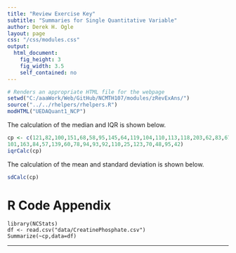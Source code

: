 ```yaml
---
title: "Review Exercise Key"
subtitle: "Summaries for Single Quantitative Variable"
author: Derek H. Ogle
layout: page
css: "/css/modules.css"
output:
  html_document:
    fig_height: 3
    fig_width: 3.5
    self_contained: no
---
```


```r
# Renders an appropriate HTML file for the webpage
setwd("C:/aaaWork/Web/GitHub/NCMTH107/modules/zRevExAns/")
source("../../rhelpers/rhelpers.R")
modHTML("UEDAQuant1_NCP")
```

The calculation of the median and IQR is shown below.
```r
cp <- c(121,82,100,151,68,58,95,145,64,119,104,110,113,118,203,62,83,67,201,
101,163,84,57,139,60,78,94,93,92,110,25,123,70,48,95,42)
iqrCalc(cp)
```

The calculation of the mean and standard deviation is shown below.
```r
sdCalc(cp)
```

# R Code Appendix
```
library(NCStats)
df <- read.csv("data/CreatinePhosphate.csv")
Summarize(~cp,data=df)
```

----
